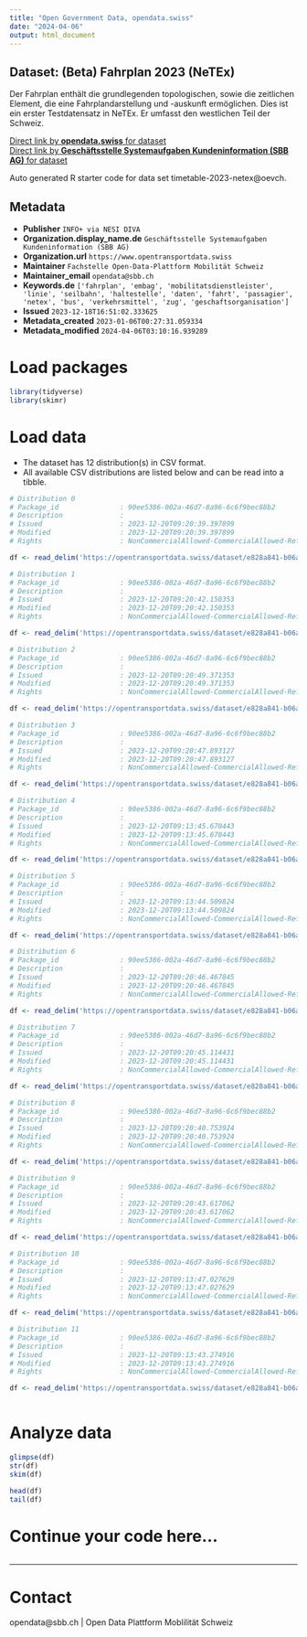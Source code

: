 ```yaml
---
title: "Open Government Data, opendata.swiss"
date: "2024-04-06"
output: html_document
---
```


## Dataset: (Beta) Fahrplan 2023 (NeTEx)

Der Fahrplan enthält die grundlegenden topologischen, sowie die zeitlichen Element, die eine Fahrplandarstellung und -auskunft ermöglichen. Dies ist ein erster Testdatensatz in NeTEx. Er umfasst den westlichen Teil der Schweiz. 


[Direct link by **opendata.swiss** for dataset](https://opendata.swiss/de/dataset/fahrplan-2023-netex-beta)<br>
[Direct link by **Geschäftsstelle Systemaufgaben Kundeninformation (SBB AG)** for dataset](https://opentransportdata.swiss/dataset/timetable-2023-netex)

Auto generated R starter code for data set timetable-2023-netex@oevch.

## Metadata

- **Publisher** `INFO+ via NESI DIVA`
- **Organization.display_name.de** `Geschäftsstelle Systemaufgaben Kundeninformation (SBB AG)`
- **Organization.url** `https://www.opentransportdata.swiss`
- **Maintainer** `Fachstelle Open-Data-Plattform Mobilität Schweiz`
- **Maintainer_email** `opendata@sbb.ch`
- **Keywords.de** `['fahrplan', 'embag', 'mobilitatsdienstleister', 'linie', 'seilbahn', 'haltestelle', 'daten', 'fahrt', 'passagier', 'netex', 'bus', 'verkehrsmittel', 'zug', 'geschaftsorganisation']`
- **Issued** `2023-12-18T16:51:02.333625`
- **Metadata_created** `2023-01-06T00:27:31.059334`
- **Metadata_modified** `2024-04-06T03:10:16.939289`


# Load packages

```r

library(tidyverse)
library(skimr)

```

# Load data

-   The dataset has 12 distribution(s) in CSV format.
-   All available CSV distributions are listed below and can be read into a tibble.

```r

# Distribution 0
# Package_id               : 90ee5386-002a-46d7-8a96-6c6f9bec88b2
# Description              : 
# Issued                   : 2023-12-20T09:20:39.397899
# Modified                 : 2023-12-20T09:20:39.397899
# Rights                   : NonCommercialAllowed-CommercialAllowed-ReferenceRequired

df <- read_delim('https://opentransportdata.swiss/dataset/e828a841-b06a-4bdf-8329-3e2ca394d8c8/resource/fd4f39df-a0a3-42b3-84f8-99c8c8cae8c0/download/prod_netex_tt_1.10_che_ski_2023_oev-schweiz_readme_1_1_202308230608.csv')

# Distribution 1
# Package_id               : 90ee5386-002a-46d7-8a96-6c6f9bec88b2
# Description              : 
# Issued                   : 2023-12-20T09:20:42.150353
# Modified                 : 2023-12-20T09:20:42.150353
# Rights                   : NonCommercialAllowed-CommercialAllowed-ReferenceRequired

df <- read_delim('https://opentransportdata.swiss/dataset/e828a841-b06a-4bdf-8329-3e2ca394d8c8/resource/d3211236-3edb-48b2-a2d2-9c48881d4199/download/prod_netex_tt_1.10_che_ski_2023_oev-schweiz_readme_1_1_202309060609.csv')

# Distribution 2
# Package_id               : 90ee5386-002a-46d7-8a96-6c6f9bec88b2
# Description              : 
# Issued                   : 2023-12-20T09:20:49.371353
# Modified                 : 2023-12-20T09:20:49.371353
# Rights                   : NonCommercialAllowed-CommercialAllowed-ReferenceRequired

df <- read_delim('https://opentransportdata.swiss/dataset/e828a841-b06a-4bdf-8329-3e2ca394d8c8/resource/8e7f7afa-f108-41ce-84d6-6637779e37f0/download/prod_netex_tt_1.10_che_ski_2023_oev-schweiz_readme_1_1_202311150611.csv')

# Distribution 3
# Package_id               : 90ee5386-002a-46d7-8a96-6c6f9bec88b2
# Description              : 
# Issued                   : 2023-12-20T09:20:47.893127
# Modified                 : 2023-12-20T09:20:47.893127
# Rights                   : NonCommercialAllowed-CommercialAllowed-ReferenceRequired

df <- read_delim('https://opentransportdata.swiss/dataset/e828a841-b06a-4bdf-8329-3e2ca394d8c8/resource/bc27f825-1e6a-45e4-8135-87f66819066e/download/prod_netex_tt_1.10_che_ski_2023_oev-schweiz_readme_1_1_202311090811.csv')

# Distribution 4
# Package_id               : 90ee5386-002a-46d7-8a96-6c6f9bec88b2
# Description              : 
# Issued                   : 2023-12-20T09:13:45.670443
# Modified                 : 2023-12-20T09:13:45.670443
# Rights                   : NonCommercialAllowed-CommercialAllowed-ReferenceRequired

df <- read_delim('https://opentransportdata.swiss/dataset/e828a841-b06a-4bdf-8329-3e2ca394d8c8/resource/f5b12ce5-84d5-4a97-9d5c-f039d5aff3c8/download/prod_netex_tt_1.10_che_ski_2023_oev-schweiz_readme_1_1_202312060612.csv')

# Distribution 5
# Package_id               : 90ee5386-002a-46d7-8a96-6c6f9bec88b2
# Description              : 
# Issued                   : 2023-12-20T09:13:44.509824
# Modified                 : 2023-12-20T09:13:44.509824
# Rights                   : NonCommercialAllowed-CommercialAllowed-ReferenceRequired

df <- read_delim('https://opentransportdata.swiss/dataset/e828a841-b06a-4bdf-8329-3e2ca394d8c8/resource/e3d4f004-8635-413f-9f25-a49c336ee64c/download/prod_netex_tt_1.10_che_ski_2023_oev-schweiz_readme_1_1_202311290611.csv')

# Distribution 6
# Package_id               : 90ee5386-002a-46d7-8a96-6c6f9bec88b2
# Description              : 
# Issued                   : 2023-12-20T09:20:46.467845
# Modified                 : 2023-12-20T09:20:46.467845
# Rights                   : NonCommercialAllowed-CommercialAllowed-ReferenceRequired

df <- read_delim('https://opentransportdata.swiss/dataset/e828a841-b06a-4bdf-8329-3e2ca394d8c8/resource/7e848b8d-3ab9-468d-9095-40c7d9fe4b42/download/prod_netex_tt_1.10_che_ski_2023_oev-schweiz_readme_1_1_202311010611.csv')

# Distribution 7
# Package_id               : 90ee5386-002a-46d7-8a96-6c6f9bec88b2
# Description              : 
# Issued                   : 2023-12-20T09:20:45.114431
# Modified                 : 2023-12-20T09:20:45.114431
# Rights                   : NonCommercialAllowed-CommercialAllowed-ReferenceRequired

df <- read_delim('https://opentransportdata.swiss/dataset/e828a841-b06a-4bdf-8329-3e2ca394d8c8/resource/3930007c-3df4-48d7-8187-8c1acda1ff42/download/prod_netex_tt_1.10_che_ski_2023_oev-schweiz_readme_1_1_202310251110.csv')

# Distribution 8
# Package_id               : 90ee5386-002a-46d7-8a96-6c6f9bec88b2
# Description              : 
# Issued                   : 2023-12-20T09:20:40.753924
# Modified                 : 2023-12-20T09:20:40.753924
# Rights                   : NonCommercialAllowed-CommercialAllowed-ReferenceRequired

df <- read_delim('https://opentransportdata.swiss/dataset/e828a841-b06a-4bdf-8329-3e2ca394d8c8/resource/75d09eff-13a9-426f-aebc-a3032f74f639/download/prod_netex_tt_1.10_che_ski_2023_oev-schweiz_readme_1_1_202308300608.csv')

# Distribution 9
# Package_id               : 90ee5386-002a-46d7-8a96-6c6f9bec88b2
# Description              : 
# Issued                   : 2023-12-20T09:20:43.617062
# Modified                 : 2023-12-20T09:20:43.617062
# Rights                   : NonCommercialAllowed-CommercialAllowed-ReferenceRequired

df <- read_delim('https://opentransportdata.swiss/dataset/e828a841-b06a-4bdf-8329-3e2ca394d8c8/resource/8c41c771-d45d-4fee-a2d5-110e71a8ac05/download/prod_netex_tt_1.10_che_ski_2023_oev-schweiz_readme_1_1_202309130609.csv')

# Distribution 10
# Package_id               : 90ee5386-002a-46d7-8a96-6c6f9bec88b2
# Description              : 
# Issued                   : 2023-12-20T09:13:47.027629
# Modified                 : 2023-12-20T09:13:47.027629
# Rights                   : NonCommercialAllowed-CommercialAllowed-ReferenceRequired

df <- read_delim('https://opentransportdata.swiss/dataset/e828a841-b06a-4bdf-8329-3e2ca394d8c8/resource/8036e8e8-3bc6-4a7d-9c31-aaa55df039a4/download/prod_netex_tt_1.10_che_ski_2023_oev-schweiz_readme_1_1_202312130612.csv')

# Distribution 11
# Package_id               : 90ee5386-002a-46d7-8a96-6c6f9bec88b2
# Description              : 
# Issued                   : 2023-12-20T09:13:43.274916
# Modified                 : 2023-12-20T09:13:43.274916
# Rights                   : NonCommercialAllowed-CommercialAllowed-ReferenceRequired

df <- read_delim('https://opentransportdata.swiss/dataset/e828a841-b06a-4bdf-8329-3e2ca394d8c8/resource/ff355238-c00d-495e-9a44-486847ce2f31/download/prod_netex_tt_1.10_che_ski_2023_oev-schweiz_readme_1_1_202311220611.csv')



```

# Analyze data

```r

glimpse(df)
str(df)
skim(df)

head(df)
tail(df)

```

# Continue your code here...

```r

```

------------------------------------------------------------------------

# Contact

opendata@sbb.ch | Open Data Plattform Moblilität Schweiz
